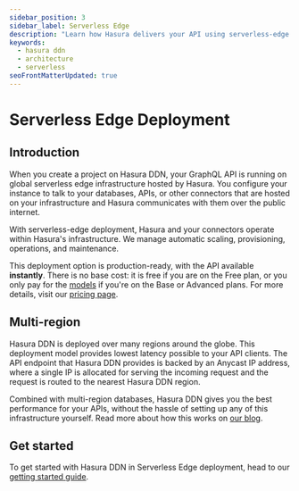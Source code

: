 ```yaml
---
sidebar_position: 3
sidebar_label: Serverless Edge
description: "Learn how Hasura delivers your API using serverless-edge technology, out of the box!"
keywords:
  - hasura ddn
  - architecture
  - serverless
seoFrontMatterUpdated: true
---
```



# Serverless Edge Deployment

## Introduction

When you create a project on Hasura DDN, your GraphQL API is running on global serverless edge infrastructure hosted by
Hasura. You configure your instance to talk to your databases, APIs, or other connectors that are hosted on your
infrastructure and Hasura communicates with them over the public internet.

<Thumbnail src="/img/deployment/ddn_architecture.png" alt="DDN Architecture" />

With serverless-edge deployment, Hasura and your connectors operate within Hasura's infrastructure. We manage automatic
scaling, provisioning, operations, and maintenance.

This deployment option is production-ready, with the API available **instantly**. There is no base cost: it is free if
you are on the Free plan, or you only pay for the [models](/supergraph-modeling/models.mdx) if you're on the Base or
Advanced plans. For more details, visit our [pricing page](https://hasura.io/pricing/ddn).

## Multi-region

Hasura DDN is deployed over many regions around the globe. This deployment model provides lowest latency possible to
your API clients. The API endpoint that Hasura DDN provides is backed by an Anycast IP address, where a single IP is
allocated for serving the incoming request and the request is routed to the nearest Hasura DDN region.

<Thumbnail src="/img/deployment/multi_region_postgres.png" alt="DDN multi-region routing" />

Combined with multi-region databases, Hasura DDN gives you the best performance for your APIs, without the hassle of
setting up any of this infrastructure yourself. Read more about how this works on
[our blog](https://hasura.io/blog/global-reach-local-performance-introducing-hasuras-multi-region-database-routing).

## Get started

To get started with Hasura DDN in Serverless Edge deployment, head to our [getting started guide](/quickstart.mdx).

